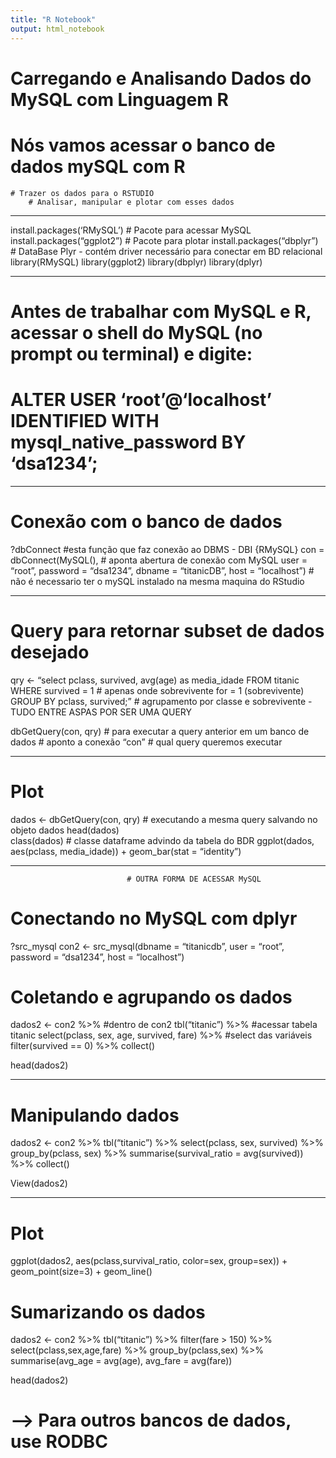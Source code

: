 ---
title: "R Notebook"
output: html_notebook
---

# Carregando e Analisando Dados do MySQL com Linguagem R

# Nós vamos acessar o banco de dados mySQL com R
    # Trazer os dados para o RSTUDIO
        # Analisar, manipular e plotar com esses dados

--------------------------------------------------------------------------------------------------------------------------

install.packages('RMySQL')      # Pacote para acessar MySQL
install.packages("ggplot2")     # Pacote para plotar
install.packages("dbplyr")      # DataBase Plyr - contém driver necessário para conectar em BD relacional 
library(RMySQL)
library(ggplot2)
library(dbplyr)
library(dplyr)

--------------------------------------------------------------------------------------------------------------------------

# Antes de trabalhar com MySQL e R, acessar o shell do MySQL (no prompt ou terminal) e digite:

# ALTER USER 'root'@'localhost' IDENTIFIED WITH mysql_native_password BY 'dsa1234';

--------------------------------------------------------------------------------------------------------------------------

# Conexão com o banco de dados
?dbConnect #esta função que faz conexão ao DBMS - DBI {RMySQL}
con = dbConnect(MySQL(), # aponta abertura de conexão com MySQL
                user = "root", 
                password = "dsa1234",
                dbname = "titanicDB",
                host = "localhost") # não é necessario ter o mySQL instalado na mesma maquina do RStudio
                 
--------------------------------------------------------------------------------------------------------------------------


# Query para retornar subset de dados desejado
qry <- "select pclass,  survived, avg(age) as media_idade
FROM titanic 
WHERE survived = 1              # apenas onde sobrevivente for = 1 (sobrevivente)
GROUP BY pclass, survived;"     # agrupamento por classe e sobrevivente - TUDO ENTRE ASPAS POR SER UMA QUERY


dbGetQuery(con, qry)    # para executar a query anterior em um banco de dados
            # aponto a conexão "con"
                 # qual query queremos executar

--------------------------------------------------------------------------------------------------------------------------


# Plot
dados <- dbGetQuery(con, qry) # executando a mesma query salvando no objeto dados
head(dados)                   
class(dados)                  # classe dataframe advindo da tabela do BDR
ggplot(dados, aes(pclass, media_idade)) + geom_bar(stat = "identity") 


--------------------------------------------------------------------------------------------------------------------------

                              # OUTRA FORMA DE ACESSAR MySQL


# Conectando no MySQL com dplyr
?src_mysql
con2 <- src_mysql(dbname = "titanicdb", 
                  user = "root", 
                  password = "dsa1234", 
                  host = "localhost")


# Coletando e agrupando os dados
dados2 <- con2 %>%                             #dentro de con2
  tbl("titanic") %>%                           #acessar tabela titanic
  select(pclass, sex, age, survived, fare) %>% #select das variáveis
  filter(survived == 0) %>%
  collect()

head(dados2)

--------------------------------------------------------------------------------------------------------------------------

# Manipulando dados
dados2 <- con2 %>%
  tbl("titanic") %>%
  select(pclass, sex, survived) %>%
  group_by(pclass, sex) %>%
  summarise(survival_ratio = avg(survived)) %>%
  collect() 

View(dados2)

--------------------------------------------------------------------------------------------------------------------------

# Plot
ggplot(dados2, aes(pclass,survival_ratio, color=sex, group=sex)) +
  geom_point(size=3) + geom_line()


# Sumarizando os dados
dados2 <- con2 %>%
  tbl("titanic") %>% 
  filter(fare > 150) %>%
  select(pclass,sex,age,fare) %>%
  group_by(pclass,sex) %>% 
  summarise(avg_age = avg(age),
            avg_fare = avg(fare))

head(dados2)


# --> Para outros bancos de dados, use RODBC

